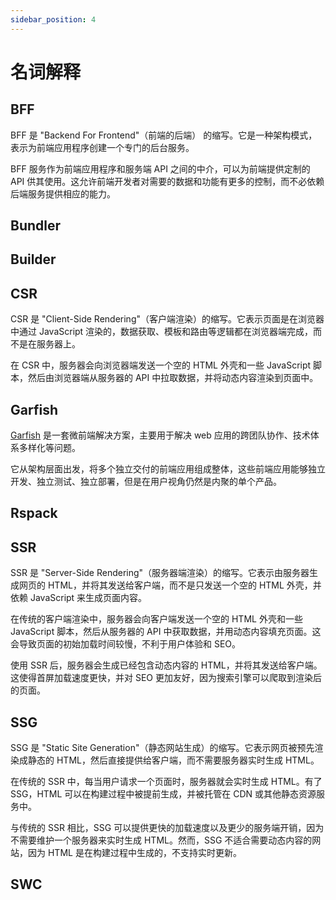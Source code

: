```yaml
---
sidebar_position: 4
---
```


# 名词解释

## BFF

BFF 是 "Backend For Frontend"（前端的后端） 的缩写。它是一种架构模式，表示为前端应用程序创建一个专门的后台服务。

BFF 服务作为前端应用程序和服务端 API 之间的中介，可以为前端提供定制的 API 供其使用。这允许前端开发者对需要的数据和功能有更多的控制，而不必依赖后端服务提供相应的能力。

## Bundler


<Bundler />

## Builder


<Builder />

## CSR

CSR 是 "Client-Side Rendering"（客户端渲染）的缩写。它表示页面是在浏览器中通过 JavaScript 渲染的，数据获取、模板和路由等逻辑都在浏览器端完成，而不是在服务器上。

在 CSR 中，服务器会向浏览器端发送一个空的 HTML 外壳和一些 JavaScript 脚本，然后由浏览器端从服务器的 API 中拉取数据，并将动态内容渲染到页面中。

## Garfish

[Garfish](https://garfishjs.org/) 是一套微前端解决方案，主要用于解决 web 应用的跨团队协作、技术体系多样化等问题。

它从架构层面出发，将多个独立交付的前端应用组成整体，这些前端应用能够独立开发、独立测试、独立部署，但是在用户视角仍然是内聚的单个产品。

## Rspack


<Rspack />

## SSR

SSR 是 "Server-Side Rendering"（服务器端渲染）的缩写。它表示由服务器生成网页的 HTML，并将其发送给客户端，而不是只发送一个空的 HTML 外壳，并依赖 JavaScript 来生成页面内容。

在传统的客户端渲染中，服务器会向客户端发送一个空的 HTML 外壳和一些 JavaScript 脚本，然后从服务器的 API 中获取数据，并用动态内容填充页面。这会导致页面的初始加载时间较慢，不利于用户体验和 SEO。

使用 SSR 后，服务器会生成已经包含动态内容的 HTML，并将其发送给客户端。这使得首屏加载速度更快，并对 SEO 更加友好，因为搜索引擎可以爬取到渲染后的页面。

## SSG

SSG 是 "Static Site Generation"（静态网站生成）的缩写。它表示网页被预先渲染成静态的 HTML，然后直接提供给客户端，而不需要服务器实时生成 HTML。

在传统的 SSR 中，每当用户请求一个页面时，服务器就会实时生成 HTML。有了 SSG，HTML 可以在构建过程中被提前生成，并被托管在 CDN 或其他静态资源服务中。

与传统的 SSR 相比，SSG 可以提供更快的加载速度以及更少的服务端开销，因为不需要维护一个服务器来实时生成 HTML。然而，SSG 不适合需要动态内容的网站，因为 HTML 是在构建过程中生成的，不支持实时更新。

## SWC


<SWC />
